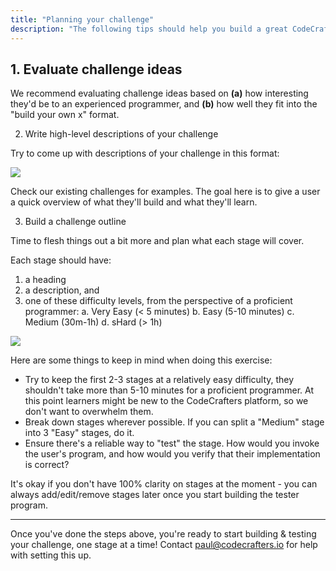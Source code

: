 ```yaml
---
title: "Planning your challenge"
description: "The following tips should help you build a great CodeCrafters challenge."
---
```


## 1. Evaluate challenge ideas

We recommend evaluating challenge ideas based on **(a)** how interesting they'd be to an experienced programmer, and **(b)** how well they fit into the "build your own x" format.

2. Write high-level descriptions of your challenge

Try to come up with descriptions of your challenge in this format:

<Frame>
  <img class="w-full" src="/img/description.png" />
</Frame>

Check our existing challenges for examples. The goal here is to give a user a quick overview of what they'll build and what they'll learn.

3. Build a challenge outline

Time to flesh things out a bit more and plan what each stage will cover.

Each stage should have:

1. a heading
2. a description, and
3. one of these difficulty levels, from the perspective of a proficient programmer:
   a. Very Easy (< 5 minutes)
   b. Easy (5-10 minutes)
   c. Medium (30m-1h)
   d. sHard (> 1h)

<Frame>
  <img class="w-full" src="/img/stages.png" />
</Frame>

Here are some things to keep in mind when doing this exercise:

- Try to keep the first 2-3 stages at a relatively easy difficulty, they shouldn't take more than 5-10 minutes for a proficient programmer. At this point learners might be new to the CodeCrafters platform, so we don't want to overwhelm them.
- Break down stages wherever possible. If you can split a "Medium" stage into 3 "Easy" stages, do it.
- Ensure there's a reliable way to "test" the stage. How would you invoke the user's program, and how would you verify that their implementation is correct?

It's okay if you don't have 100% clarity on stages at the moment - you can always add/edit/remove stages later once you start building the tester program.

---

Once you've done the steps above, you're ready to start building & testing your challenge, one stage at a time! Contact [paul@codecrafters.io](mailto:mailto:paul@codecrafters.io) for help with setting this up.

